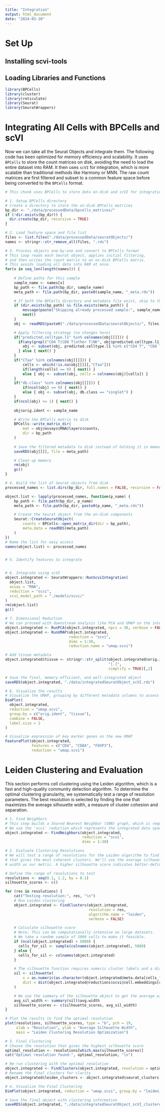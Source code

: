```yaml
---
title: "Integration"
output: html_document
date: "2024-03-20"
---
```


# Set Up

## Installing scvi-tools


## Loading Libraries and Functions

```r
library(BPCells)
library(cluster)
library(reticulate)
library(Seurat)
library(SeuratWrappers)
```

# Integrating All Cells with BPCells and scVI

Now we can take all the Seurat Objects and integrate them. The following code has been optimized for memory efficiency and scalability. It uses `BPCells` to store the count matrices on disk, avoiding the need to load the entire dataset into RAM. It then uses `scVI` for integration, which is more scalable than traditional methods like Harmony or MNN. The raw count matrices are first filtered and subset to a common feature space before being converted to the `BPCells` format.

```r
# This chunk uses BPCells to store data on-disk and scVI for integration.

# 1. Setup BPCells directory
# Create a directory to store the on-disk BPCells matrices
bp_dir <- "./data/processedData/bpcells_matrices/"
if (!dir.exists(bp_dir)) {
  dir.create(bp_dir, recursive = TRUE)
}

# 2. Load feature space and file list
files <- list.files("./data/processedData/seuratObjects/")
names <- stringr::str_remove_all(files, ".rds")

# 3. Process objects one-by-one and convert to BPCells format
# This loop reads each Seurat object, applies initial filtering,
# and then writes the count matrix to an on-disk BPCells matrix. 
# This avoids loading all data into RAM at once.
for(x in seq_len(length(names))) {
    
    # Define paths for this sample
    sample_name <- names[x]
    bp_path <- file.path(bp_dir, sample_name)
    meta_path <- file.path(bp_dir, paste0(sample_name, "_meta.rds"))

    # If both the BPCells directory and metadata file exist, skip to the next sample.
    if (dir.exists(bp_path) && file.exists(meta_path)) {
        message(paste("Skipping already processed sample:", sample_name))
        next()
    }
    obj <- readRDS(paste0("./data/processedData/seuratObjects/", files[x]))

    # Apply filtering strategy (no changes here)
    if("predicted.celltype.l1" %in% colnames(obj[[]])) {
      if(any(grepl("CD4 T|CD8 T|other T|NK", obj$predicted.celltype.l1))) {
        obj <- subset(obj, predicted.celltype.l1 %in% c("CD4 T", "CD8 T", "other T", "NK"))
      } else { next() }
    }
    if("CTaa" %in% colnames(obj[[]])) {
        cells <- which(!is.na(obj[[]][,"CTaa"]))
        if(length(cells) == 0) { next() } 
        else { obj <- subset(obj, cells = colnames(obj)[cells]) }
    }
    if("db.class" %in% colnames(obj[[]])) {
        if(ncol(obj) == 0) { next() } 
        else { obj <- subset(obj, db.class == "singlet") }
    }
    if(ncol(obj) <= 1) { next() }
    
    obj$orig.ident <- sample_name

    # Write the BPCells matrix to disk
    BPCells::write_matrix_dir(
        mat = obj@assays$RNA@layers$counts,
        dir = bp_path
    )
    
    # Save the filtered metadata to disk instead of holding it in memory
    saveRDS(obj[[]], file = meta_path)

    # Clean up memory
    rm(obj)
    gc()
}

# 4. Build the list of Seurat objects from disk
processed_names <- list.dirs(bp_dir, full.names = FALSE, recursive = FALSE)

object.list <- lapply(processed_names, function(p_name) {
    bp_path <- file.path(bp_dir, p_name)
    meta_path <- file.path(bp_dir, paste0(p_name, "_meta.rds"))

    # Create the Seurat object from the on-disk components
    Seurat::CreateSeuratObject(
        counts = BPCells::open_matrix_dir(dir = bp_path),
        meta.data = readRDS(meta_path)
    )
})
# Name the list for easy access
names(object.list) <- processed_names


# 5. Identify features to integrate


# 6. Integrate using scVI
object.integrated <- SeuratWrappers::RunScviIntegration(
  object.list,
  assay = "RNA",
  reduction = "scvi",
  scvi_model_path = "./models/scvi/"
)
rm(object.list)
gc()

# 7. Dimensional Reduction
# We can proceed with downstream analysis like PCA and UMAP on the integrated data.
object.integrated <- RunPCA(object.integrated, npcs = 30, verbose = FALSE)
object.integrated <- RunUMAP(object.integrated,
                             reduction = "scvi",
                             dims = 1:30,
                             reduction.name = "umap.scvi")

# Add tissue metadata
object.integrated$tissue <- stringr::str_split(object.integrated$orig.ident, 
                                               "[.]", 
                                               simplify = TRUE)[,2]

# Save the final, memory-efficient, and well-integrated object
saveRDS(object.integrated, "./data/integratedSeuratObject_scVI.rds")

# 8. Visualize the results
# Visualize the UMAP, grouping by different metadata columns to assess integration
DimPlot(
  object.integrated,
  reduction = "umap.scvi",
  group.by = c("orig.ident", "tissue"),
  combine = FALSE, 
  label.size = 2
)

# Visualize expression of key marker genes on the new UMAP
FeaturePlot(object.integrated, 
            features = c("CD4", "CD8A", "FOXP3"), 
            reduction = "umap.scvi")

```

# Leiden Clustering and Evaluation

This section performs cell clustering using the Leiden algorithm, which is a fast and high-quality community detection algorithm. To determine the optimal clustering granularity, we systematically test a range of resolution parameters. The best resolution is selected by finding the one that maximizes the average silhouette width, a measure of cluster cohesion and separation.

```r
# 1. Find Neighbors
# This step builds a Shared Nearest Neighbor (SNN) graph, which is required for clustering.
# We use the 'scvi' reduction which represents the integrated data space.
object.integrated <- FindNeighbors(object.integrated, 
                                   reduction = "scvi", 
                                   dims = 1:30)

# 2. Evaluate Clustering Resolutions
# We will test a range of resolutions for the Leiden algorithm to find the one
# that gives the most coherent clusters. We'll use the average silhouette
# width as our metric. A higher silhouette score indicates better-defined clusters.

# Define the range of resolutions to test
resolutions <- seq(0.1, 1.2, by = 0.1)
silhouette_scores <- c()

for (res in resolutions) {
    cat("Testing resolution:", res, "\n")
    # Run Leiden clustering
    object.integrated <- FindClusters(object.integrated, 
                                      resolution = res, 
                                      algorithm.name = "leiden", 
                                      verbose = FALSE)

    # Calculate silhouette score
    # Note: This can be computationally intensive on large datasets.
    # We take a random sample of 5000 cells to make it feasible.
    if (ncol(object.integrated) > 5000) {
      cells_for_sil <- sample(colnames(object.integrated), 5000)
    } else {
      cells_for_sil <- colnames(object.integrated)
    }

    # The silhouette function requires numeric cluster labels and a distance matrix
    sil <- silhouette(
        x = as.numeric(as.character(object.integrated@meta.data[cells_for_sil, "seurat_clusters"])),
        dist = dist(object.integrated@reductions$scvi@cell.embeddings[cells_for_sil, ])
    )

    # We use the summary of the silhouette object to get the average width
    avg_sil_width <- summary(sil)$avg.width
    silhouette_scores <- c(silhouette_scores, avg_sil_width)
}

# Plot the results to find the optimal resolution
plot(resolutions, silhouette_scores, type = "b", pch = 19,
     xlab = "Resolution", ylab = "Average Silhouette Width",
     main = "Leiden Clustering Resolution Optimization")

# 3. Final Clustering
# Choose the resolution that gives the highest silhouette score
optimal_resolution <- resolutions[which.max(silhouette_scores)]
cat("Optimal resolution found:", optimal_resolution, "\n")

# Re-run clustering with the optimal resolution
object.integrated <- FindClusters(object.integrated, resolution = optimal_resolution, algorithm.name = "leiden", verbose = FALSE)
# Rename the final clusters for clarity
object.integrated$leiden_clusters <- object.integrated$seurat_clusters

# 4. Visualize the Final Clustering
DimPlot(object.integrated, reduction = "umap.scvi", group.by = "leiden_clusters", label = TRUE)

# Save the final object with clustering information
saveRDS(object.integrated, "./data/integratedSeuratObject_scVI_clustered.rds")
```
